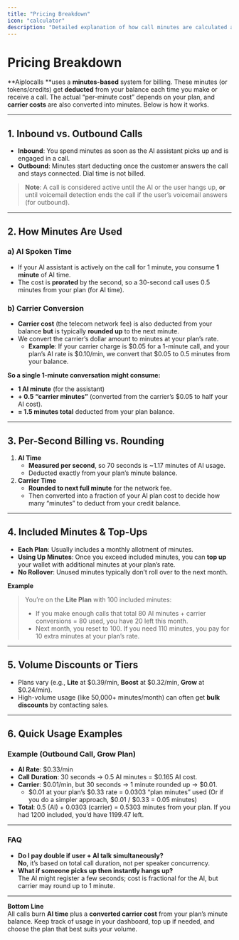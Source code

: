 ```yaml
---
title: "Pricing Breakdown"
icon: "calculator"
description: "Detailed explanation of how call minutes are calculated and billed"
---
```


# Pricing Breakdown

\*\*Aiplocalls \*\*uses a **minutes-based** system for billing. These minutes (or tokens/credits) get **deducted** from your balance each time you make or receive a call. The actual “per-minute cost” depends on your plan, and **carrier costs** are also converted into minutes. Below is how it works.

---

## 1. Inbound vs. Outbound Calls

- **Inbound**: You spend minutes as soon as the AI assistant picks up and is engaged in a call.
- **Outbound**: Minutes start deducting once the customer answers the call and stays connected. Dial time is not billed.

> **Note**: A call is considered active until the AI or the user hangs up, **or** until voicemail detection ends the call if the user’s voicemail answers (for outbound).

---

## 2. How Minutes Are Used

### a) AI Spoken Time

- If your AI assistant is actively on the call for 1 minute, you consume **1 minute** of AI time.
- The cost is **prorated** by the second, so a 30-second call uses 0.5 minutes from your plan (for AI time).

### b) Carrier Conversion

- **Carrier cost** (the telecom network fee) is also deducted from your balance **but** is typically **rounded up** to the next minute.
- We convert the carrier’s dollar amount to minutes at your plan’s rate.
  - **Example**: If your carrier charge is $0.05 for a 1-minute call, and your plan’s AI rate is $0.10/min, we convert that \$0.05 to 0.5 minutes from your balance.

**So a single 1-minute conversation might consume:**

- **1 AI minute** (for the assistant)
- **\+ 0.5 “carrier minutes”** (converted from the carrier’s \$0.05 to half your AI cost).
- **= 1.5 minutes total** deducted from your plan balance.

---

## 3. Per-Second Billing vs. Rounding

1. **AI Time**
   - **Measured per second**, so 70 seconds is ~1.17 minutes of AI usage.
   - Deducted exactly from your plan’s minute balance.
2. **Carrier Time**
   - **Rounded to next full minute** for the network fee.
   - Then converted into a fraction of your AI plan cost to decide how many “minutes” to deduct from your credit balance.

---

## 4. Included Minutes & Top-Ups

- **Each Plan**: Usually includes a monthly allotment of minutes.
- **Using Up Minutes**: Once you exceed included minutes, you can **top up** your wallet with additional minutes at your plan’s rate.
- **No Rollover**: Unused minutes typically don’t roll over to the next month.

**Example**

> You’re on the **Lite Plan** with 100 included minutes:
>
> - If you make enough calls that total 80 AI minutes \+ carrier conversions = 80 used, you have 20 left this month.
> - Next month, you reset to 100. If you need 110 minutes, you pay for 10 extra minutes at your plan’s rate.

---

## 5. Volume Discounts or Tiers

- Plans vary (e.g., **Lite** at $0.39/min, **Boost**  at $0.32/min, **Grow** at \$0.24/min).
- High-volume usage (like 50,000\+ minutes/month) can often get **bulk discounts** by contacting sales.

---

## 6. Quick Usage Examples

### Example (Outbound Call, Grow Plan)

- **AI Rate**: \$0.33/min
- **Call Duration**: 30 seconds → 0.5 AI minutes = \$0.165 AI cost.
- **Carrier**: $0.01/min, but 30 seconds → 1 minute rounded up → $0.01.
  - $0.01 at your plan’s $0.33 rate = 0.0303 “plan minutes” used (Or if you do a simpler approach, $0.01 / $0.33 = 0.05 minutes)
- **Total**: 0.5 (AI) \+ 0.0303 (carrier) = 0.5303 minutes from your plan. If you had 1200 included, you’d have 1199.47 left.

---

### FAQ

- **Do I pay double if user \+ AI talk simultaneously?**\
  **No**, it’s based on total call duration, not per speaker concurrency.
- **What if someone picks up then instantly hangs up?**\
  The AI might register a few seconds; cost is fractional for the AI, but carrier may round up to 1 minute.

---

**Bottom Line**\
All calls burn **AI time** plus a **converted carrier cost** from your plan’s minute balance. Keep track of usage in your dashboard, top up if needed, and choose the plan that best suits your volume.